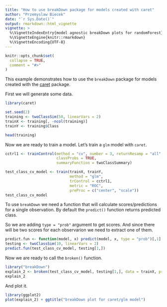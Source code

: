 ```yaml
---
title: "How to use breakDown package for models created with caret"
author: "Przemyslaw Biecek"
date: "`r Sys.Date()`"
output: rmarkdown::html_vignette
vignette: >
  %\VignetteIndexEntry{model agnostic breakDown plots for randomForest}
  %\VignetteEngine{knitr::rmarkdown}
  %\VignetteEncoding{UTF-8}
---
```


```r
knitr::opts_chunk$set(
  collapse = TRUE,
  comment = "#>"
)
```

This example demonstrates how to use the `breakDown` package for models created with the [caret](https://CRAN.R-project.org/package=caret) package. 

First we will generate some data.

```r
library(caret)

set.seed(2)
training <- twoClassSim(50, linearVars = 2)
trainX <- training[, -ncol(training)]
trainY <- training$Class

head(training)
```

Now we are ready to train a model. Let's train a `glm` model with `caret`. 

```r
cctrl1 <- trainControl(method = "cv", number = 3, returnResamp = "all",
                       classProbs = TRUE, 
                       summaryFunction = twoClassSummary)

test_class_cv_model <- train(trainX, trainY, 
                             method = "glm", 
                             trControl = cctrl1,
                             metric = "ROC", 
                             preProc = c("center", "scale"))
test_class_cv_model
```

To use `breakDown` we need a function that will calculate scores/predictions for a single observation. By default the `predict()` function returns predicted class. 

So we are adding `type = "prob"` argument to get scores. And since there will be two scores for each observarion we need to extract one of them.

```r
predict.fun <- function(model, x) predict(model, x, type = "prob")[,1]
testing <- twoClassSim(10, linearVars = 2)
predict.fun(test_class_cv_model, testing[1,])
```

Now we are ready to call the `broken()` function.

```r
library("breakDown")
explain_2 <- broken(test_class_cv_model, testing[1,], data = trainX, predict.function = predict.fun)
explain_2
```

And plot it.

```r
library(ggplot2)
plot(explain_2) + ggtitle("breakDown plot for caret/glm model")
```


